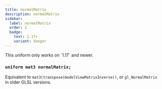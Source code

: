 ```yaml
---
title: normalMatrix
description: normalMatrix
sidebar:
  label: normalMatrix
  order: 1
  badge:
    text: 1.17+
    variant: danger
---
```


<Aside type="danger">This uniform only works on `1.17` and newer.</Aside>

### `uniform mat3 normalMatrix;`

Equivalent to `mat3(transpose(modelViewMatrixInverse))`, or `gl_NormalMatrix` in older GLSL versions.